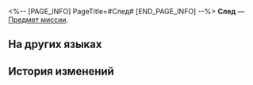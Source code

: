 <%-- [PAGE_INFO]
PageTitle=#След#
[END_PAGE_INFO] --%>
{{Предмет Инфобокс
|id          = 140137
|Изображение = Предмет След.png
|Тип         = Предмет миссии
|Инвентарь   = Миссии
|Редкость    = 3
|Эффект      = 
|Описание    = Арлан погорячился во время боя и оставил след на плитке для пола.
}}
{{Описание|''«В следующем году Отдел безопасности должен использовать её в качестве эмблемы!»''}}
'''След''' — [[Предмет миссии]].

==На других языках==
{{На других языках
|en   = Footprint
|zhs  = 脚印
|zht  = 腳印
|ja   = 足跡
|ko   = 발자국
|es   = Huella de Arlan
|fr   = Empreinte de pas
|ru   = След
|th   = รอยเท้า
|vi   = Dấu Chân
|de   = Fußabdruck
|id   = Jejak Kaki
|pt   = Pegada
}}

==История изменений==
{{История изменений|3.5}}